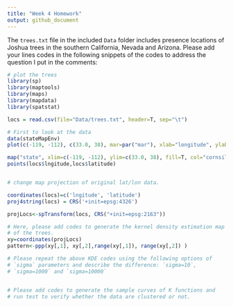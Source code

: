 ```yaml
---
title: "Week 4 Homework"
output: github_document
---
```


The `trees.txt` file in the included `Data` folder includes presence locations
of Joshua trees in the southern California, Nevada and Arizona. Please add your
lines codes in the following snippets of the codes to address the question I put
in the comments:


```r
# plot the trees 
library(sp)
library(maptools)
library(maps)
library(mapdata)
library(spatstat)

locs = read.csv(file="Data/trees.txt", header=T, sep="\t")

# First to look at the data 
data(stateMapEnv)
plot(c(-119, -112), c(33.0, 38), mar=par("mar"), xlab="longitude", ylab="latitude", xaxt="n", yaxt="n", type="n", main="Joshua tree presence data")

map("state", xlim=c(-119, -112), ylim=c(33.0, 38), fill=T, col="cornsilk", add=T)
points(locs$lngitude,locs$latitude)


# change map projection of original lat/lon data.

coordinates(locs)=c('lngitude', 'latitude')
proj4string(locs) = CRS('+init=epsg:4326')

projLocs<-spTransform(locs, CRS("+init=epsg:2163"))

# Here, please add codes to generate the kernel density estimation map
# of the trees.
xy=coordinates(projLocs)
pattern<-ppp(xy[,1], xy[,2],range(xy[,1]), range(xy[,2]) )

# Please repeat the above KDE codes using the following options of
# `sigma` parameters and describe the difference: `sigma=10`,
# `sigma=1000` and `sigma=10000`


# Please add codes to generate the sample curves of K functions and
# run test to verify whether the data are clustered or not.

```
